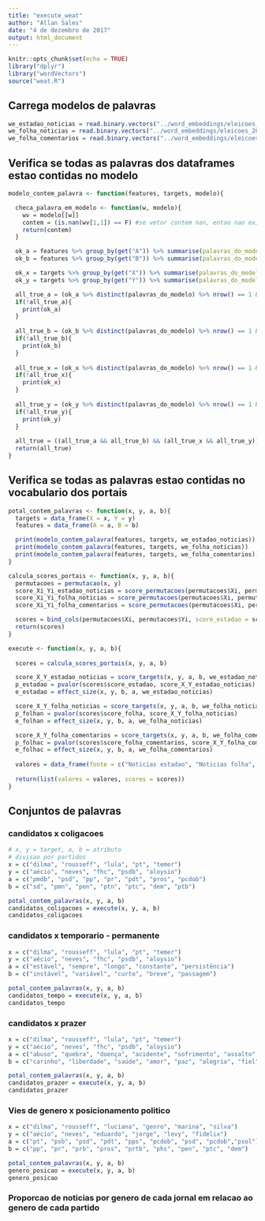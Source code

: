 ```yaml
---
title: "execute_weat"
author: "Allan Sales"
date: "4 de dezembro de 2017"
output: html_document
---
```


```r
knitr::opts_chunk$set(echo = TRUE)
library("dplyr")
library("wordVectors")
source("weat.R")
```

## Carrega modelos de palavras
```r
we_estadao_noticias = read.binary.vectors("../word_embeddings/eleicoes_2014/embeddings/eleicoes_2014_estadao.bin")
we_folha_noticias = read.binary.vectors("../word_embeddings/eleicoes_2014/embeddings/eleicoes_2014_folha.bin")
we_folha_comentarios = read.binary.vectors("../word_embeddings/eleicoes_2014/embeddings/folha_comentarios_eleicao_2014.bin")
```

## Verifica se todas as palavras dos dataframes estao contidas no modelo
```r
modelo_contem_palavra <- function(features, targets, modelo){

  checa_palavra_em_modelo <- function(w, modelo){
    wv = modelo[[w]]
    contem = (is.nan(wv[1,1]) == F) #se vetor contem nan, entao nao existe a palavra no modelo
    return(contem)
  }

  ok_a = features %>% group_by(get("A")) %>% summarise(palavras_do_modelo = checa_palavra_em_modelo(get("A"), modelo))
  ok_b = features %>% group_by(get("B")) %>% summarise(palavras_do_modelo = checa_palavra_em_modelo(get("B"), modelo))

  ok_x = targets %>% group_by(get("X")) %>% summarise(palavras_do_modelo = checa_palavra_em_modelo(get("X"), modelo))
  ok_y = targets %>% group_by(get("Y")) %>% summarise(palavras_do_modelo = checa_palavra_em_modelo(get("Y"), modelo))

  all_true_a = (ok_a %>% distinct(palavras_do_modelo) %>% nrow() == 1 && ok_a %>% distinct(palavras_do_modelo) == T)
  if(!all_true_a){
    print(ok_a)
  }
  
  all_true_b = (ok_b %>% distinct(palavras_do_modelo) %>% nrow() == 1 && ok_b %>% distinct(palavras_do_modelo) == T)
  if(!all_true_b){
    print(ok_b)
  }
  
  all_true_x = (ok_x %>% distinct(palavras_do_modelo) %>% nrow() == 1 && ok_x %>% distinct(palavras_do_modelo) == T)
  if(!all_true_x){
    print(ok_x)
  }
  
  all_true_y = (ok_y %>% distinct(palavras_do_modelo) %>% nrow() == 1 && ok_y %>% distinct(palavras_do_modelo) == T)
  if(!all_true_y){
    print(ok_y)
  }
  
  all_true = ((all_true_a && all_true_b) && (all_true_x && all_true_y))
  return(all_true)
}
```

## Verifica se todas as palavras estao contidas no vocabulario dos portais
```r
potal_contem_palavras <- function(x, y, a, b){
  targets = data_frame(X = x, Y = y)
  features = data_frame(A = a, B = b)

  print(modelo_contem_palavra(features, targets, we_estadao_noticias))
  print(modelo_contem_palavra(features, targets, we_folha_noticias))
  print(modelo_contem_palavra(features, targets, we_folha_comentarios))
}

calcula_scores_portais <- function(x, y, a, b){
  permutacoes = permutacao(x, y)
  score_Xi_Yi_estadao_noticias = score_permutacoes(permutacoes$Xi, permutacoes$Yi, a, b, we_estadao_noticias)
  score_Xi_Yi_folha_noticias = score_permutacoes(permutacoes$Xi, permutacoes$Yi, a, b, we_folha_noticias)
  score_Xi_Yi_folha_comentarios = score_permutacoes(permutacoes$Xi, permutacoes$Yi, a, b, we_folha_comentarios)

  scores = bind_cols(permutacoes$Xi, permutacoes$Yi, score_estadao = score_Xi_Yi_estadao_noticias, score_folha = score_Xi_Yi_folha_noticias, score_folha_comentarios = score_Xi_Yi_folha_comentarios)
  return(scores)
}

execute <- function(x, y, a, b){
  
  scores = calcula_scores_portais(x, y, a, b)

  score_X_Y_estadao_noticias = score_targets(x, y, a, b, we_estadao_noticias)
  p_estadao = pvalor(scores$score_estadao, score_X_Y_estadao_noticias)
  e_estadao = effect_size(x, y, b, a, we_estadao_noticias)

  score_X_Y_folha_noticias = score_targets(x, y, a, b, we_folha_noticias)
  p_folhan = pvalor(scores$score_folha, score_X_Y_folha_noticias)
  e_folhan = effect_size(x, y, b, a, we_folha_noticias)

  score_X_Y_folha_comentarios = score_targets(x, y, a, b, we_folha_comentarios)
  p_folhac = pvalor(scores$score_folha_comentarios, score_X_Y_folha_comentarios)
  e_folhac = effect_size(x, y, b, a, we_folha_comentarios)
  
  valores = data_frame(fonte = c("Noticias estadao", "Noticias folha", "Comentarios folha"), p_valor = c(p_estadao, p_folhan, p_folhac), tam_efeito = c(e_estadao, e_folhan, e_folhac))
  
  return(list(valores = valores, scores = scores))
}
```

## Conjuntos de palavras
### candidatos x coligacoes
```r
# x, y = target, a, b = atributo
# divisao por partidos
x = c("dilma", "rousseff", "lula", "pt", "temer")
y = c("aécio", "neves", "fhc", "psdb", "aloysio")
a = c("pmdb", "psd", "pp", "pr", "pdt", "pros", "pcdob") 
b = c("sd", "pmn", "pen", "ptn", "ptc", "dem", "ptb")

potal_contem_palavras(x, y, a, b)
candidatos_coligacoes = execute(x, y, a, b)
candidatos_coligacoes
```

### candidatos x temporario - permanente
```r
x = c("dilma", "rousseff", "lula", "pt", "temer")
y = c("aécio", "neves", "fhc", "psdb", "aloysio")
a = c("estável", "sempre", "longo", "constante", "persistência")
b = c("instável", "variável", "curto", "breve", "passagem")

potal_contem_palavras(x, y, a, b)
candidatos_tempo = execute(x, y, a, b)
candidatos_tempo
```

### candidatos x prazer
```r
x = c("dilma", "rousseff", "lula", "pt", "temer")
y = c("aécio", "neves", "fhc", "psdb", "aloysio")
a = c("abuso", "quebra", "doença", "acidente", "sofrimento", "assalto", "desastre", "ódio", "tragédia", "cadeia", "pobreza", "feio", "câncer", "morte", "prisão")
b = c("carinho", "liberdade", "saúde", "amor", "paz", "alegria", "fiel", "honesto", "sorte", "diploma", "presente", "honra", "família", "feliz", "férias")

potal_contem_palavras(x, y, a, b)
candidatos_prazer = execute(x, y, a, b)
candidatos_prazer
```

### Vies de genero x posicionamento politico
```r
x = c("dilma", "rousseff", "luciana", "genro", "marina", "silva")
y = c("aécio", "neves", "eduardo", "jorge", "levy", "fidelix")
a = c("pt", "psb", "psd", "pdt", "pps", "pcdob", "psd", "pcdob","psol")
b = c("pp", "pr", "prb", "pros", "prtb", "phs", "pen", "ptc", "dem")

potal_contem_palavras(x, y, a, b)
genero_posicao = execute(x, y, a, b)
genero_posicao
```

### Proporcao de noticias por genero de cada jornal em relacao ao genero de cada partido